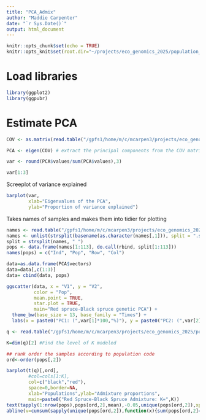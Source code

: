 ```yaml
---
title: "PCA_Admix"
author: "Maddie Carpenter"
date: "`r Sys.Date()`"
output: html_document
---
```


```r
knitr::opts_chunk$set(echo = TRUE)
knitr::opts_knit$set(root.dir="~/projects/eco_genomics_2025/population_genomics/myresults/ANGSD")
```

# Load libraries
```r
library(ggplot2)
library(ggpubr)
```

# Estimate PCA
```r
COV <- as.matrix(read.table("/gpfs1/home/m/c/mcarpen3/projects/eco_genomics_2025/population_genomics/myresults/ANGSD/PCA_ADMIX/RSBS_poly_K2.cov")) # read in the genetic covariance matrix

PCA <- eigen(COV) # extract the principal components from the COV matrix

```


```r
var <- round(PCA$values/sum(PCA$values),3)

var[1:3]
```

Screeplot of variance explained
```r
barplot(var,
        xlab="Eigenvalues of the PCA",
        ylab="Proportion of variance explained")
```

Takes names of samples and makes them into tidier for plotting
```r
names <- read.table("/gpfs1/home/m/c/mcarpen3/projects/eco_genomics_2025/population_genomics/myresults/ANGSD/PCA_ADMIX/RSBS_bam.list")
names <- unlist(strsplit(basename(as.character(names[,1])), split = ".sorted.rmdup.bam"))
split = strsplit(names, "_")
pops <- data.frame(names[1:113], do.call(rbind, split[1:113]))
names(pops) = c("Ind", "Pop", "Row", "Col")

data=as.data.frame(PCA$vectors)
data=data[,c(1:3)]
data= cbind(data, pops)

ggscatter(data, x = "V1", y = "V2",
          color = "Pop",
          mean.point = TRUE,
          star.plot = TRUE,
          main="Red spruce-Black spruce genetic PCA") +
  theme_bw(base_size = 13, base_family = "Times") +
  labs(x = paste0("PC1: (",var[1]*100,"%)"), y = paste0("PC2: (",var[2]*100,"%)"))
```

```r
q <- read.table("/gpfs1/home/m/c/mcarpen3/projects/eco_genomics_2025/population_genomics/myresults/ANGSD/PCA_ADMIX/RSBS_poly_K2.admix.2.Q", sep=" ", header=F)

K=dim(q)[2] #Find the level of K modeled

## rank order the samples according to population code
ord<-order(pops[,2])

barplot(t(q)[,ord],
        #col=cols[1:K],
        col=c("black","red"),
        space=0,border=NA,
        xlab="Populations",ylab="Admixture proportions",
        main=paste0("Red Spruce-Black Spruce Admixture: K=",K))
text(tapply(1:nrow(pops),pops[ord,2],mean),-0.05,unique(pops[ord,2]),xpd=T,cex=0.75,srt=45)
abline(v=cumsum(sapply(unique(pops[ord,2]),function(x){sum(pops[ord,2]==x)})),col=1,lwd=1.2)
```